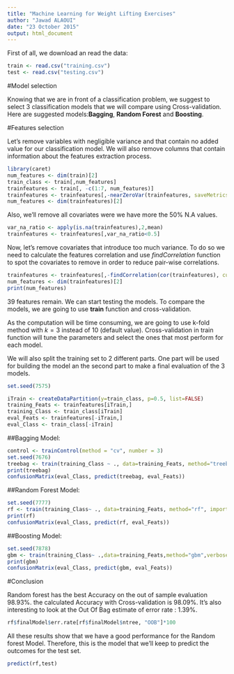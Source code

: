 ```yaml
---
title: "Machine Learning for Weight Lifting Exercises"
author: "Jawad ALAOUI"
date: "23 October 2015"
output: html_document
---
```


First of all, we download an read the data:

```r
train <- read.csv("training.csv")
test <- read.csv("testing.csv")
```

#Model selection

Knowing that we are in front of a classification problem, we suggest to select 3 classification models that we will compare using Cross-validation. Here are suggested models:**Bagging**, **Random Forest** and **Boosting**.

#Features selection

Let's remove variables with negligible variance and that contain no added value for our classification model. We will also remove columns that contain information about the features extraction process.

```r
library(caret)
num_features <- dim(train)[2]
train_class <- train[,num_features]
trainfeatures <- train[, -c(1:7, num_features)]
trainfeatures <- trainfeatures[,-nearZeroVar(trainfeatures, saveMetrics = FALSE)]
num_features <- dim(trainfeatures)[2] 
```

Also, we'll remove all covariates were we have more the 50% N.A values.

```r
var_na_ratio <- apply(is.na(trainfeatures),2,mean)
trainfeatures <- trainfeatures[,var_na_ratio<0.5]
```

Now, let's remove covariates that introduce too much variance. To do so we need to calculate the features correlation and use *findCorrelation* function to spot the covariates to remove in order to reduce pair-wise correlations.

```r
trainfeatures <- trainfeatures[,-findCorrelation(cor(trainfeatures), cutoff = 0.8)]
num_features <- dim(trainfeatures)[2]
print(num_features)
```

$39$ features remain. We can start testing the models. To compare the models, we are going to use **train** function and cross-validation.

As the computation will be time consuming, we are going to use k-fold method with $k = 3$ instead of $10$ (default value). Cross-validation in train function will tune the parameters and select the ones that most perform for each model.

We will also split the training set to 2 different parts. One part will be used for building the model an the second part to make a final evaluation of the 3 models.

```r
set.seed(7575)

iTrain <- createDataPartition(y=train_class, p=0.5, list=FALSE)
training_Feats <- trainfeatures[iTrain,]
training_Class <- train_class[iTrain]
eval_Feats <- trainfeatures[-iTrain,]
eval_Class <- train_class[-iTrain]
```

##Bagging Model:

```r
control <- trainControl(method = "cv", number = 3)
set.seed(7676)
treebag <- train(training_Class ~ ., data=training_Feats, method="treebag", trControl=control)
print(treebag)
confusionMatrix(eval_Class, predict(treebag, eval_Feats))

```

##Random Forest Model:

```r
set.seed(7777)
rf <- train(training_Class~ ., data=training_Feats, method="rf", importance = T, trControl=control)
print(rf)
confusionMatrix(eval_Class, predict(rf, eval_Feats))
```

##Boosting Model:

```r
set.seed(7878)
gbm <- train(training_Class~ .,data=training_Feats,method="gbm",verbose = F, trControl=control)
print(gbm)
confusionMatrix(eval_Class, predict(gbm, eval_Feats))
```

#Conclusion

Random forest has the best Accuracy on the out of sample evaluation $98.93 \%$.
the calculated Accuracy with Cross-validation is $98.09 \%$. It's also interesting to look at the Out Of Bag estimate of error rate : $1.39 \%$.

```r
rf$finalModel$err.rate[rf$finalModel$ntree, "OOB"]*100

```

All these results show that we have a good performance for the Random forest Model. Therefore, this is the model that we'll keep to predict the outcomes for the test set.

```r
predict(rf,test)
```

